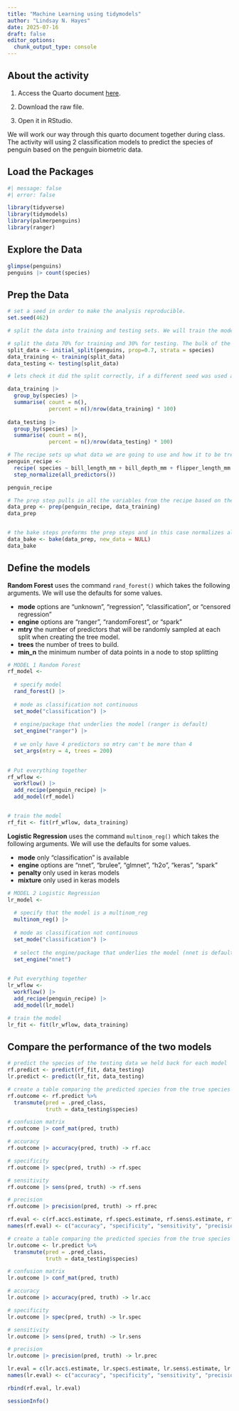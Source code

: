 ```yaml
---
title: "Machine Learning using tidymodels"
author: "Lindsay N. Hayes"
date: 2025-07-16
draft: false
editor_options: 
  chunk_output_type: console
---
```


## About the activity

1)  Access the Quarto document [here](https://github.com/lindsaynhayes/introR2025/blob/main/activities/classwork06/Pred_Penguins.qmd).

2)  Download the raw file.

3) Open it in RStudio.

We will work our way through this quarto document together during class. The activity will using 2 classification models to predict the species of penguin based on the penguin biometric data. 

## Load the Packages
```r
#| message: false
#| error: false

library(tidyverse)
library(tidymodels)
library(palmerpenguins)
library(ranger)

```

## Explore the Data
```r

glimpse(penguins)
penguins |> count(species)

```

## Prep the Data
```r
# set a seed in order to make the analysis reproducible.
set.seed(462)

# split the data into training and testing sets. We will train the model on the training set and then test how well it worked on the testing data.

# split the data 70% for training and 30% for testing. The bulk of the data is usually used for training the models. 
split_data <- initial_split(penguins, prop=0.7, strata = species) 
data_training <- training(split_data)
data_testing <- testing(split_data)

# lets check it did the split correctly, if a different seed was used a the splits would be slightly different.  

data_training |> 
  group_by(species) |>
  summarise( count = n(),
             percent = n()/nrow(data_training) * 100)
  
data_testing |> 
  group_by(species) |>
  summarise( count = n(),
             percent = n()/nrow(data_testing) * 100)

# The recipe sets up what data we are going to use and how it to be treated before doing the modeling.
penguin_recipe <-
  recipe( species ~ bill_length_mm + bill_depth_mm + flipper_length_mm + body_mass_g, data = penguins) %>%
  step_normalize(all_predictors())

penguin_recipe

# The prep step pulls in all the variables from the recipe based on the dataset we give it. 
data_prep <- prep(penguin_recipe, data_training)
data_prep


# the bake steps preforms the prep steps and in this case normalizes all the data.
data_bake <- bake(data_prep, new_data = NULL)
data_bake
```


## Define the models

**Random Forest** uses the command `rand_forest()` which takes the following arguments. We will use the defaults for some values. 

- **mode** options are "unknown", "regression", "classification", or "censored regression"
- **engine** options are "ranger", "randomForest", or "spark"
- **mtry** the number of predictors that will be randomly sampled at each split when creating the tree model. 
- **trees** the number of trees to build. 
- **min_n** the minimum number of data points in a node to stop splitting


```r
# MODEL 1 Random Forest
rf_model <- 
  
  # specify model
  rand_forest() |>
  
  # mode as classification not continuous
  set_mode("classification") |>
  
  # engine/package that underlies the model (ranger is default)
  set_engine("ranger") |>
  
  # we only have 4 predictors so mtry can't be more than 4
  set_args(mtry = 4, trees = 200)
  

# Put everything together 
rf_wflow <- 
  workflow() |>
  add_recipe(penguin_recipe) |>
  add_model(rf_model)


# train the model
rf_fit <- fit(rf_wflow, data_training)
```


**Logistic Regression** uses the command `multinom_reg()` which takes the following arguments. We will use the defaults for some values. 

- **mode** only "classification" is available
- **engine** options are "nnet", "brulee", "glmnet", "h2o", "keras", "spark"
- **penalty** only used in keras models
- **mixture** only used in keras models

```r

# MODEL 2 Logistic Regression
lr_model <- 
  
  # specify that the model is a multinom_reg
  multinom_reg() |>
  
  # mode as classification not continuous
  set_mode("classification") |>
  
  # select the engine/package that underlies the model (nnet is default)
  set_engine("nnet")
  

# Put everything together 
lr_wflow <- 
  workflow() |>
  add_recipe(penguin_recipe) |>
  add_model(lr_model)

# train the model
lr_fit <- fit(lr_wflow, data_training)
```

## Compare the performance of the two models
```r

# predict the species of the testing data we held back for each model
rf.predict <- predict(rf_fit, data_testing)
lr.predict <- predict(lr_fit, data_testing)

# create a table comparing the predicted species from the true species
rf.outcome <- rf.predict %>%
  transmute(pred = .pred_class,
            truth = data_testing$species)

# confusion matrix
rf.outcome |> conf_mat(pred, truth)

# accuracy
rf.outcome |> accuracy(pred, truth) -> rf.acc

# specificity
rf.outcome |> spec(pred, truth) -> rf.spec

# sensitivity
rf.outcome |> sens(pred, truth) -> rf.sens

# precision
rf.outcome |> precision(pred, truth) -> rf.prec

rf.eval <- c(rf.acc$.estimate, rf.spec$.estimate, rf.sens$.estimate, rf.prec$.estimate)
names(rf.eval) <- c("accuracy", "specificity", "sensitivity", "precision")

# create a table comparing the predicted species from the true species
lr.outcome <- lr.predict %>%
  transmute(pred = .pred_class,
            truth = data_testing$species)

# confusion matrix
lr.outcome |> conf_mat(pred, truth)

# accuracy
lr.outcome |> accuracy(pred, truth) -> lr.acc

# specificity
lr.outcome |> spec(pred, truth) -> lr.spec

# sensitivity
lr.outcome |> sens(pred, truth) -> lr.sens

# precision
lr.outcome |> precision(pred, truth) -> lr.prec

lr.eval = c(lr.acc$.estimate, lr.spec$.estimate, lr.sens$.estimate, lr.prec$.estimate)
names(lr.eval) <- c("accuracy", "specificity", "sensitivity", "precision")

rbind(rf.eval, lr.eval)

```

```r
sessionInfo()
```

